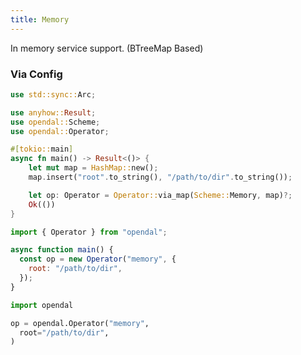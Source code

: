 ```yaml
---
title: Memory
---
```


In memory service support. (BTreeMap Based)


<Docs components={props.components} />


### Via Config


<Tabs>
  <TabItem value="rust" label="Rust" default>

```rust
use std::sync::Arc;

use anyhow::Result;
use opendal::Scheme;
use opendal::Operator;

#[tokio::main]
async fn main() -> Result<()> {
    let mut map = HashMap::new();
    map.insert("root".to_string(), "/path/to/dir".to_string());

    let op: Operator = Operator::via_map(Scheme::Memory, map)?;
    Ok(())
}
```

  </TabItem>
  <TabItem value="node.js" label="Node.js">

```javascript
import { Operator } from "opendal";

async function main() {
  const op = new Operator("memory", {
    root: "/path/to/dir",
  });
}
```

  </TabItem>
  <TabItem value="python" label="Python">

```python
import opendal

op = opendal.Operator("memory",
  root="/path/to/dir",
)
```

  </TabItem>
</Tabs>


